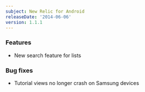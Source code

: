 ```yaml
---
subject: New Relic for Android
releaseDate: '2014-06-06'
version: 1.1.1
---
```


### Features

* New search feature for lists

### Bug fixes

* Tutorial views no longer crash on Samsung devices
